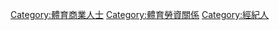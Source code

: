 [[Category:體育商業人士|Category:體育商業人士]]
[[Category:體育勞資關係|Category:體育勞資關係]]
[[Category:經紀人|Category:經紀人]]